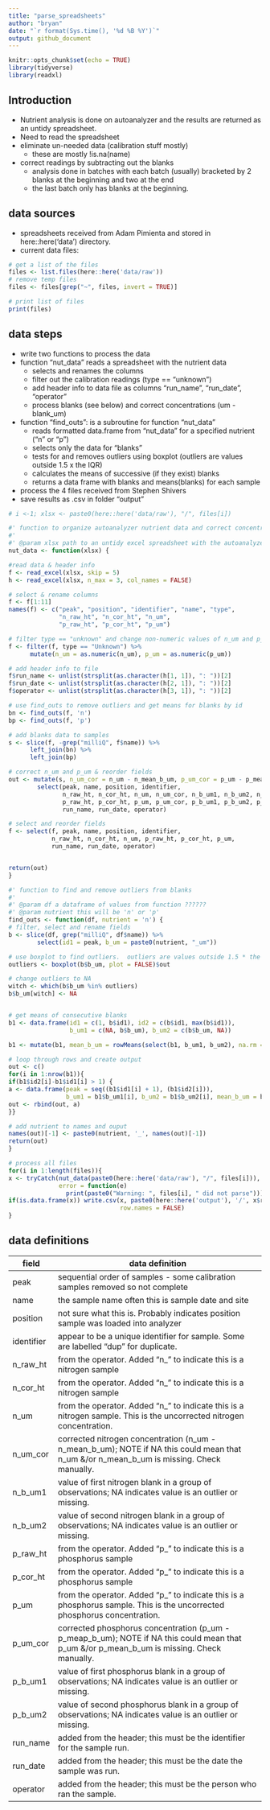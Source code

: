```yaml
---
title: "parse_spreadsheets"
author: "bryan"
date: "`r format(Sys.time(), '%d %B %Y')`"
output: github_document
---
```


```r
knitr::opts_chunk$set(echo = TRUE)
library(tidyverse)
library(readxl)
```

## Introduction

* Nutrient analysis is done on autoanalyzer and the results are returned as an untidy spreadsheet.
* Need to read the spreadsheet
* eliminate un-needed data (calibration stuff mostly)
    * these are mostly !is.na(name)
* correct readings by subtracting out the blanks
    * analysis done in batches with each batch (usually) bracketed by 2 blanks at the beginning and two at the end
    * the last batch only has blanks at the beginning.
    
## data sources
* spreadsheets received from Adam Pimienta and stored in here::here('data') directory.
* current data files:

```r
# get a list of the files
files <- list.files(here::here('data/raw'))
# remove temp files
files <- files[grep("~", files, invert = TRUE)]

# print list of files
print(files)
```

## data steps
* write two functions to process the data
* function "nut_data" reads a spreadsheet with the nutrient data
    * selects and renames the columns
    * filter out the calibration readings (type == "unknown")
    * add header info to data file as columns "run_name", "run_date", "operator"
    * process blanks (see below) and correct concentrations (um - blank_um)

* function "find_outs": is a subroutine for function "nut_data"
    * reads formatted data.frame from "nut_data" for a specified nutrient ("n" or "p")
    * selects only the data for "blanks"
    * tests for and removes outliers using boxplot (outliers are values outside 1.5 x the IQR)
    * calculates the means of successive (if they exist) blanks
    * returns a data frame with blanks and means(blanks) for each sample
    
* process the 4 files received from Stephen Shivers
* save results as .csv in folder "output"
    
```r
# i <-1; xlsx <- paste0(here::here('data/raw'), "/", files[i])

#' function to organize autoanalyzer nutrient data and correct concentrations for blanks
#' 
#' @param xlsx path to an untidy excel spreadsheet with the autoanalyzer data
nut_data <- function(xlsx) {

#read data & header info
f <- read_excel(xlsx, skip = 5)
h <- read_excel(xlsx, n_max = 3, col_names = FALSE)

# select & rename columns
f <- f[1:11]
names(f) <- c("peak", "position", "identifier", "name", "type",
              "n_raw_ht", "n_cor_ht", "n_um",
              "p_raw_ht", "p_cor_ht", "p_um")

# filter type == "unknown" and change non-numeric values of n_um and p_um to NA
f <- filter(f, type == "Unknown") %>%
      mutate(n_um = as.numeric(n_um), p_um = as.numeric(p_um))

# add header info to file
f$run_name <- unlist(strsplit(as.character(h[1, 1]), ": "))[2]
f$run_date <- unlist(strsplit(as.character(h[2, 1]), ": "))[2]
f$operator <- unlist(strsplit(as.character(h[3, 1]), ": "))[2]

# use find_outs to remove outliers and get means for blanks by id
bn <- find_outs(f, 'n')
bp <- find_outs(f, 'p')

# add blanks data to samples
s <- slice(f, -grep("milliQ", f$name)) %>%
      left_join(bn) %>%
      left_join(bp)

# correct n_um and p_um & reorder fields
out <- mutate(s, n_um_cor = n_um - n_mean_b_um, p_um_cor = p_um - p_mean_b_um) %>%
        select(peak, name, position, identifier,
               n_raw_ht, n_cor_ht, n_um, n_um_cor, n_b_um1, n_b_um2, n_mean_b_um, 
               p_raw_ht, p_cor_ht, p_um, p_um_cor, p_b_um1, p_b_um2, p_mean_b_um,
               run_name, run_date, operator)

# select and reorder fields
f <- select(f, peak, name, position, identifier, 
            n_raw_ht, n_cor_ht, n_um, p_raw_ht, p_cor_ht, p_um,
            run_name, run_date, operator)


return(out)
}
```

```r
#' function to find and remove outliers from blanks
#' 
#' @param df a dataframe of values from function ??????
#' @param nutrient this will be 'n' or 'p'
find_outs <- function(df, nutrient = 'n') {
# filter, select and rename fields
b <- slice(df, grep("milliQ", df$name)) %>%
        select(id1 = peak, b_um = paste0(nutrient, "_um"))

# use boxplot to find outliers.  outliers are values outside 1.5 * the IQR
outliers <- boxplot(b$b_um, plot = FALSE)$out

# change outliers to NA
witch <- which(b$b_um %in% outliers)
b$b_um[witch] <- NA


# get means of consecutive blanks
b1 <- data.frame(id1 = c(1, b$id1), id2 = c(b$id1, max(b$id1)),
                 b_um1 = c(NA, b$b_um), b_um2 = c(b$b_um, NA)) 

b1 <- mutate(b1, mean_b_um = rowMeans(select(b1, b_um1, b_um2), na.rm = TRUE))

# loop through rows and create output
out <- c()
for(i in 1:nrow(b1)){
if(b1$id2[i]-b1$id1[i] > 1) {
a <- data.frame(peak = seq((b1$id1[i] + 1), (b1$id2[i])), 
                b_um1 = b1$b_um1[i], b_um2 = b1$b_um2[i], mean_b_um = b1$mean_b_um[i])
out <- rbind(out, a)
}}

# add nutrient to names and ouput
names(out)[-1] <- paste0(nutrient, '_', names(out)[-1])
return(out)
}
```

```r
# process all files
for(i in 1:length(files)){
x <- tryCatch(nut_data(paste0(here::here('data/raw'), "/", files[i])), 
              error = function(e) 
                print(paste0("Warning: ", files[i], " did not parse")))
if(is.data.frame(x)) write.csv(x, paste0(here::here('output'), '/', x$run_name[1], '.csv'), 
                               row.names = FALSE)
}
```

## data definitions

field  | data definition
----------- | -----------------------------------------------------------------------------------------
peak | sequential order of samples - some calibration samples removed so not complete
name | the sample name often this is sample date and site
position | not sure what this is.  Probably indicates position sample was loaded into analyzer
identifier | appear to be a unique identifier for sample.  Some are labelled "dup" for duplicate.
n_raw_ht | from the operator.  Added "n_" to indicate this is a nitrogen sample	
n_cor_ht | from the operator.  Added "n_" to indicate this is a nitrogen sample	
n_um | from the operator.  Added "n_" to indicate this is a nitrogen sample.  This is the uncorrected nitrogen concentration.	
n_um_cor | corrected nitrogen concentration (n_um - n_mean_b_um); NOTE if NA this could mean that n_um &/or n_mean_b_um is missing.  Check manually.
n_b_um1 | value of first nitrogen blank in a group of observations; NA indicates value is an outlier or missing.
n_b_um2 | value of second nitrogen blank in a group of observations; NA indicates value is an outlier or missing.
p_raw_ht | from the operator.  Added "p_" to indicate this is a phosphorus sample	
p_cor_ht | from the operator.  Added "p_" to indicate this is a phosphorus sample	
p_um | from the operator.  Added "p_" to indicate this is a phosphorus sample.  This is the uncorrected phosphorus concentration.	
p_um_cor | corrected phosphorus concentration (p_um - p_meap_b_um); NOTE if NA this could mean that p_um &/or p_mean_b_um is missing.  Check manually.
p_b_um1 | value of first phosphorus blank in a group of observations; NA indicates value is an outlier or missing.
p_b_um2 | value of second phosphorus blank in a group of observations; NA indicates value is an outlier or missing.
run_name | added from the header; this must be the identifier for the sample run.
run_date | added from the header; this must be the date the sample was run.
operator | added from the header; this must be the person who ran the sample.


	



